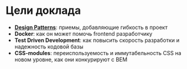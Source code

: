# Цели доклада

-  **[Design Patterns](/slides/4)**: приемы, добавляющие гибкость в проект
-  **Docker**: как он может помочь frontend разработчику
-  **Test Driven Development**: как повысить скорость разработки и надежность кодовой базы
-  **CSS-modules**: переиспользуемость и иммутабельность CSS на новом уровне, как они конкурируют с BEM
